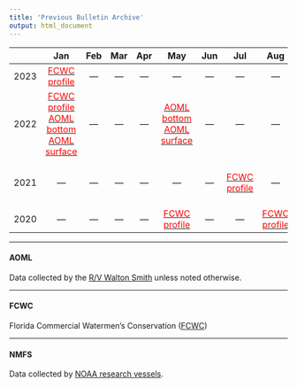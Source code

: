```yaml
---
title: 'Previous Bulletin Archive'
output: html_document
---
```

 
 
| | Jan | Feb | Mar | Apr | May | Jun | Jul | Aug | Sep | Oct | Nov | Dec |
|:---:|:---:|:---:|:---:|:---:|:---:|:---:|:---:|:---:|:---:|:---:|:---:|:---:|
| 2023 |[<span style="color: red;">FCWC profile</span>](figures/FCWC/20230108_FCWC.png)|---|---|---|---|---|---|---|---|---|---|---|
| 2022 |[<span style="color: red;">FCWC profile</span>](figures/FCWC/20220106_FCWC_annotated.pdf) [<span style="color: red;">AOML bottom</span>](figures/AOML/WS22022_bottom.png) [<span style="color: red;">AOML surface</span>](figures/AOML/WS22022_underway.png)|---|---|---|[<span style="color: red;">AOML bottom</span>](figures/AOML/WS22141_bottom2.png) [<span style="color: red;">AOML surface</span>](figures/AOML/WS22141_underway.png) |---|---|---|[<span style="color: red;">NMFS bottom</span>](figures/NOAA/20220913_noaa_plot.png) [<span style="color: red;">NMFS bottom</span>](figures/NOAA/20220924_noaa_plot.png)|[<span style="color: red;">AOML bottom</span>](figures/AOML/WS22281_bottom.png)|---|[<span style="color: red;">AOML bottom</span>](figures/AOML/WS22337_bottom.png)|
| 2021 |---|---|---|---|---|---|[<span style="color: red;">FCWC profile</span>](figures/FCWC/20210719_FCWC_sampling.pdf)|---|[<span style="color: red;">NMFS bottom</span>](figures/NOAA/20210908_noaa_plot.png) [<span style="color: red;">NMFS bottom</span>](figures/NOAA/20210920_noaa_plot.png)|[<span style="color: red;">FCWC profile</span>](figures/FCWC/20211016_FCWC_annotated.pdf)|[<span style="color: red;">NMFS bottom</span>](figures/NOAA/20211124_noaa_plot.png)|---|
| 2020 |---|---|---|---|[<span style="color: red;">FCWC profile</span>](figures/FCWC/20200506_FCWC_profile.pdf)|---|---|[<span style="color: red;">FCWC profile</span>](figures/FCWC/20200816_FCWC_update.pdf)|---|---|---|---|

-----

#### AOML

Data collected by the [R/V Walton Smith](https://www.earth.miami.edu/about-us/administration/marine-operations/f-g-walton-smith-vessel/index.html) unless noted otherwise.

-----

#### FCWC

Florida Commercial Watermen's Conservation ([FCWC](https://floridawatermen.org))

-----

#### NMFS

Data collected by [NOAA research vessels](https://www.omao.noaa.gov/find/fleet/ships).


